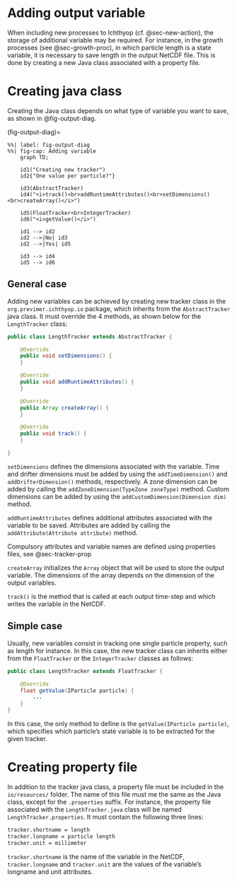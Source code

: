 # Adding output variable {#sec-new-tracker}

When including new processes to Ichthyop (cf. @sec-new-action), the storage of additional variable may be required.
For instance, in the growth processes  (see @sec-growth-proc), in which particle length is a state variable, it is necessary to
save length in the output NetCDF file. This is done by creating a new Java class associated with
a property file.

# Creating java class

Creating the Java class depends on what type of variable you want to save, as shown
in @fig-output-diag.

(fig-output-diag)=

```mermaid
%%| label: fig-output-diag
%%| fig-cap: Adding variable
    graph TD;

    id1("Creating new tracker")
    id2{"One value per particle?"}

    id3(AbstractTracker)
    id4("<i>track()<br>addRuntimeAttributes()<br>setDimensions()<br>createArray()</i>")

    id5(FloatTracker<br>IntegerTracker)
    id6("<i>getValue()</i>")

    id1 --> id2
    id2 -->|No| id3
    id2 -->|Yes| id5

    id3 --> id4
    id5 --> id6
```

## General case

Adding new variables can be achieved by creating new tracker class in the `org.previmer.ichthyop.io` package, which inherits
from the `AbstractTracker` java class. It must override the 4 methods, as shown below for the `LengthTracker` class:

```java
public class LengthTracker extends AbstractTracker {

    @Override
    public void setDimensions() {
    }

    @Override
    public void addRuntimeAttributes() {
    }

    @Override
    public Array createArray() {
    }

    @Override
    public void track() {
    }

}
```

`setDimensions` defines the dimensions associated with the variable. Time and drifter dimensions must be added by
using the `addTimeDimension()` and `addDrifterDimension()` methods, respectively. A zone dimension can be added by
calling the `addZoneDimension(TypeZone zoneType)` method. Custom dimensions can be added by using the
`addCustomDimension(Dimension dim)` method.

`addRuntimeAttributes` defines additional attributes associated with the variable to be saved. Attributes are
added by calling the `addAttribute(Attribute attribute)` method.

:::{.callout-note}
Compulsory attributes and variable names
are defined using properties files, see @sec-tracker-prop
:::

`createArray` initializes the `Array` object that will be used to store the output variable.
The dimensions of the array depends on the dimension of the output variables.

`track()` is the method that is called at each output time-step and which writes the variable in the NetCDF.

## Simple case

Usually, new variables consist in tracking one single particle property, such as length for instance. In this case, the new
tracker class can inherits either from the `FloatTracker` or the `IntegerTracker` classes as follows:

```java
public class LengthTracker extends FloatTracker {

    @Override
    float getValue(IParticle particle) {
        ...
    }
}
```

In this case, the only method to define is the `getValue(IParticle particle)`, which specifies which particle's
state variable is to be extracted for the given tracker.

# Creating property file {#sec-tracker-prop}

In addition to the tracker java class, a property file must be included in the `io/resources/` folder. The name of this
file must me the same as the Java class, except for the `.properties` suffix. For instance, the property file associated
with the `LengthTracker.java` class will be named `LengthTracker.properties`. It must contain the following three lines:

```bash
tracker.shortname = length
tracker.longname = particle length
tracker.unit = millimeter
```

`tracker.shortname` is the name of the variable in the NetCDF, `tracker.longname` and `tracker.unit` are the values of the
variable's longname and unit attributes.
